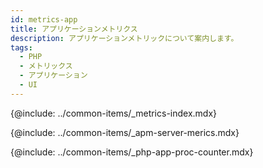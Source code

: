```yaml
---
id: metrics-app
title: アプリケーションメトリクス
description: アプリケーションメトリックについて案内します。
tags:
  - PHP
  - メトリックス
  - アプリケーション
  - UI
---
```



{@include: ../common-items/_metrics-index.mdx} 

{@include: ../common-items/_apm-server-merics.mdx}  

{@include: ../common-items/_php-app-proc-counter.mdx} 
 
